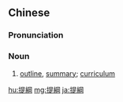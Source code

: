 {{also|提纲}}
==Chinese==
{{zh-forms|s=提纲}}

===Pronunciation===
{{zh-pron
|m=tígāng
|c=tai4 gong1
|mn=qz,xm,zz:thê-kang
|cat=n
}}

===Noun===
{{zh-noun}}

# [[outline]], [[summary]]; [[curriculum]]

[[hu:提綱]]
[[mg:提綱]]
[[ja:提綱]]